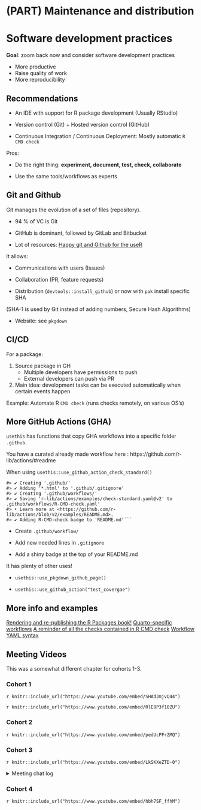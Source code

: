 # (PART) Maintenance and distribution {-}

# Software development practices
**Goal**: zoom back now and consider software development practices

- More productive  
- Raise quality of work  
- More reproducibility

## Recommendations 

- An IDE with support for R package development  (Usually RStudio)

- Version control (Git) + Hosted version control (GitHub)

- Continuous Integration / Continuous Deployment: Mostly automatic `R CMD check`

Pros: 

- Do the right thing: **experiment, document, test, check, collaborate**

- Use the same tools/workflows as experts

## Git and Github

Git manages the evolution of a set of files (repository).

- 94 % of VC is Git

- GitHub is dominant, followed by GitLab and Bitbucket

- Lot of resources: [Happy git and Github for the useR](https://cran.r-project.org/web/packages/validate/vignettes/cookbook.html)

It allows: 

- Communications with users (Issues)

- Collaboration (PR, feature requests)

- Distribution (`devtools::install_github`) or now with `pak` install specific SHA

(SHA-1 is used by Git instead of adding numbers, Secure Hash Algorithms)

- Website: see `pkgdown`  

## CI/CD

For a package: 

1. Source package in GH  
    * Multiple developers have permissions to push   
    * External developers can push via PR
    
2. Main idea: development tasks can be executed automatically when certain events happen

Example: Automate R `CMD check` (runs checks remotely, on various OS's)


## More GitHub Actions (GHA)

`usethis` has functions that copy GHA workflows into a specific folder `.github`.

You have a curated already made workflow here : https://github.com/r-lib/actions/#readme

When using `usethis::use_github_action_check_standard()`

```
#> ✔ Creating '.github/'
#> ✔ Adding '*.html' to '.github/.gitignore'
#> ✔ Creating '.github/workflows/'
#> ✔ Saving 'r-lib/actions/examples/check-standard.yaml@v2' to .github/workflows/R-CMD-check.yaml'
#> • Learn more at <https://github.com/r-lib/actions/blob/v2/examples/README.md>.
#> ✔ Adding R-CMD-check badge to 'README.md'```
```

* Create `.github/workflow/`

* Add new needed lines in `.gitignore`

* Add a shiny badge at the top of your README.md

It has plenty of other uses! 

- `usethis::use_pkgdown_github_page()`

- `usethis::use_github_action("test_covergae")`

## More info and examples

[Rendering and re-publishing the R Packages book!](https://github.com/hadley/r-pkgs/blob/main/.github/workflows/render.yaml)
[Quarto-specific workflows](https://github.com/quarto-dev/quarto-actions?tab=readme-ov-file)
[A reminder of all the checks contained in R CMD check](https://r-pkgs.org/R-CMD-check.html#:~:text=R%20CMD%20check%20runs%20R,debug%20any%20problems%20before%20continuing.)
[Workflow YAML syntax](https://docs.github.com/en/actions/using-workflows/workflow-syntax-for-github-actions)

## Meeting Videos

This was a somewhat different chapter for cohorts 1-3.

### Cohort 1

`r knitr::include_url("https://www.youtube.com/embed/SHAdJmjvQ44")`

`r knitr::include_url("https://www.youtube.com/embed/RlE8P3f10ZU")`


### Cohort 2

`r knitr::include_url("https://www.youtube.com/embed/pedUcPFrZMQ")`


### Cohort 3

`r knitr::include_url("https://www.youtube.com/embed/LkSKXeZTD-0")`

<details>
<summary> Meeting chat log </summary>

```
00:29:06	Ryan Metcalf:	https://blog.jdriven.com/2020/10/automating-hosting-revealjs-slides-on-gitlab/
00:53:57	Arun Chavan:	https://rstudio.github.io/distill/website.html
00:55:46	Brendan Lam:	Cool! I didn’t even remember what's on my repo
01:05:13	Brendan Lam:	As someone who didn't know what Docker is, this was very informative. thanks, Ryan!
```
</details>


### Cohort 4

`r knitr::include_url("https://www.youtube.com/embed/hbh7SF_ffhM")`
